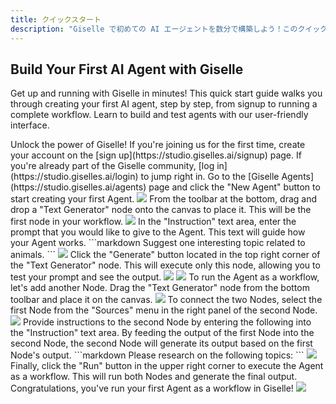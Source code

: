 ```yaml
---
title: クイックスタート
description: "Giselle で初めての AI エージェントを数分で構築しよう！このクイックスタートガイドはサインアップからワークフローの実行までをカバーします。"
---
```


## Build Your First AI Agent with Giselle

Get up and running with Giselle in minutes! This quick start guide walks you through creating your first AI agent, step by step, from signup to running a complete workflow. Learn to build and test agents with our user-friendly interface.

<Steps>
  <Step title="Sign Up">
    Unlock the power of Giselle! If you're joining us for the first time, create your account on the [sign up](https://studio.giselles.ai/signup) page. If
    you're already part of the Giselle community, [log in](https://studio.giselles.ai/login) to jump right in.
  </Step>
  <Step title="Build an Agent">
    <AccordionGroup>
      <Accordion title="Create an Agent" defaultOpen={true}>
        Go to the [Giselle Agents](https://studio.giselles.ai/agents) page and click the "New Agent" button to start creating your first Agent.
        <Frame>
          <img src="/images/quickstart/new-agent.png" />
        </Frame>
      </Accordion>
      <Accordion title="Place a Node" defaultOpen={true}>
        From the toolbar at the bottom, drag and drop a "Text Generator" node onto the canvas to place it. This will be the first node in your workflow.
        <Frame>
          <img src="/images/quickstart/place-text-generator.png" />
        </Frame>
      </Accordion>
      <Accordion title="Give Instructions to Your Agent" defaultOpen={true}>
        In the "Instruction" text area, enter the prompt that you would like to give to the Agent. This text will guide how your Agent works.
        ```markdown
        Suggest one interesting topic related to animals.
        ```
        <Frame>
          <img src="/images/quickstart/give-instructions-to-your-agent.png" />
        </Frame>
      </Accordion>
      <Accordion title="Test Out Your Agent" defaultOpen={true}>
        Click the "Generate" button located in the top right corner of the "Text Generator" node. This will execute only this node, allowing you to test your prompt and see the output.
        <Frame>
          <img src="/images/quickstart/run-a-test-drive-of-your-agent.png" />
        </Frame>
        <Frame>
          <img src="/images/quickstart/run-a-test-drive-of-your-agent-result.png" />
        </Frame>
      </Accordion>
    </AccordionGroup>
  </Step>
  <Step title="Run the Agent as a Workflow">
    <AccordionGroup>
      <Accordion title="Add Another Node" defaultOpen={true}>
        To run the Agent as a workflow, let's add another Node. Drag the "Text Generator" node from the bottom toolbar and place it on the canvas.
        <Frame>
          <img src="/images/quickstart/add-another-node.png" />
        </Frame>
      </Accordion>
      <Accordion title="Connect the Nodes" defaultOpen={true}>
        To connect the two Nodes, select the first Node from the "Sources" menu in the right panel of the second Node.
        <Frame>
          <img src="/images/quickstart/connect-the-nodes.png" />
        </Frame>
      </Accordion>
      <Accordion title="Give Instructions to the Second Node" defaultOpen={true}>
        Provide instructions to the second Node by entering the following into the "Instruction" text area. By feeding the output of the first Node into the second Node, the second Node will generate its output based on the first Node's output.
        ```markdown
        Please research on the following topics:
        ```
        <Frame>
          <img src="/images/quickstart/give-instructions-to-the-second-node.png" />
        </Frame>
      </Accordion>
      <Accordion title="Run Your Agent" defaultOpen={true}>
        Finally, click the "Run" button in the upper right corner to execute the Agent as a workflow. This will run both Nodes and generate the final output. Congratulations, you've run your first Agent as a workflow in Giselle!
        <Frame>
          <img src="/images/quickstart/run-the-agent-as-a-workflow.png" />
        </Frame>
      </Accordion>
    </AccordionGroup>
  </Step>
</Steps>